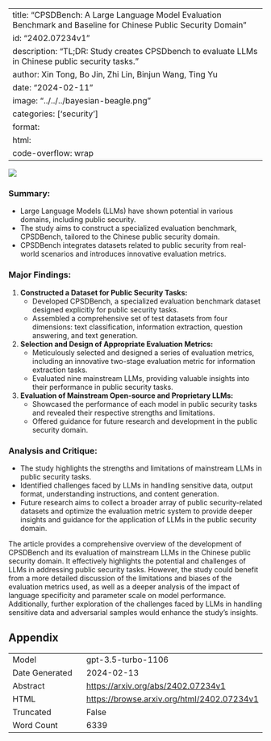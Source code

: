 
---
title: "CPSDBench: A Large Language Model Evaluation Benchmark and Baseline for Chinese Public Security Domain"
id: "2402.07234v1"
description: "TL;DR: Study creates CPSDbench to evaluate LLMs in Chinese public security tasks."
author: Xin Tong, Bo Jin, Zhi Lin, Binjun Wang, Ting Yu
date: "2024-02-11"
image: "../../../bayesian-beagle.png"
categories: ['security']
format:
  html:
    code-overflow: wrap
---

![](../../../bayesian-beagle.png)

### **Summary:**
- Large Language Models (LLMs) have shown potential in various domains, including public security.
- The study aims to construct a specialized evaluation benchmark, CPSDBench, tailored to the Chinese public security domain.
- CPSDBench integrates datasets related to public security from real-world scenarios and introduces innovative evaluation metrics.

### **Major Findings:**
1. **Constructed a Dataset for Public Security Tasks:**
   - Developed CPSDBench, a specialized evaluation benchmark dataset designed explicitly for public security tasks.
   - Assembled a comprehensive set of test datasets from four dimensions: text classification, information extraction, question answering, and text generation.

2. **Selection and Design of Appropriate Evaluation Metrics:**
   - Meticulously selected and designed a series of evaluation metrics, including an innovative two-stage evaluation metric for information extraction tasks.
   - Evaluated nine mainstream LLMs, providing valuable insights into their performance in public security tasks.

3. **Evaluation of Mainstream Open-source and Proprietary LLMs:**
   - Showcased the performance of each model in public security tasks and revealed their respective strengths and limitations.
   - Offered guidance for future research and development in the public security domain.

### **Analysis and Critique:**
- The study highlights the strengths and limitations of mainstream LLMs in public security tasks.
- Identified challenges faced by LLMs in handling sensitive data, output format, understanding instructions, and content generation.
- Future research aims to collect a broader array of public security-related datasets and optimize the evaluation metric system to provide deeper insights and guidance for the application of LLMs in the public security domain.

The article provides a comprehensive overview of the development of CPSDBench and its evaluation of mainstream LLMs in the Chinese public security domain. It effectively highlights the potential and challenges of LLMs in addressing public security tasks. However, the study could benefit from a more detailed discussion of the limitations and biases of the evaluation metrics used, as well as a deeper analysis of the impact of language specificity and parameter scale on model performance. Additionally, further exploration of the challenges faced by LLMs in handling sensitive data and adversarial samples would enhance the study's insights.

## Appendix

|          |          |
|----------|----------|
| Model     | gpt-3.5-turbo-1106       |
| Date Generated     | 2024-02-13       |
| Abstract | [https://arxiv.org/abs/2402.07234v1](https://arxiv.org/abs/2402.07234v1)        |
| HTML     | [https://browse.arxiv.org/html/2402.07234v1](https://browse.arxiv.org/html/2402.07234v1)       |
| Truncated       | False       |
| Word Count       | 6339       |